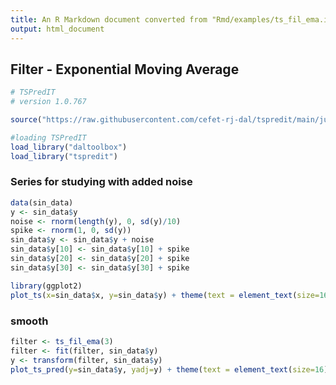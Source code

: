 ```yaml
---
title: An R Markdown document converted from "Rmd/examples/ts_fil_ema.ipynb"
output: html_document
---
```


## Filter - Exponential Moving Average

```r
# TSPredIT
# version 1.0.767

source("https://raw.githubusercontent.com/cefet-rj-dal/tspredit/main/jupyter.R")

#loading TSPredIT
load_library("daltoolbox") 
load_library("tspredit") 
```

### Series for studying with added noise

```r
data(sin_data)
y <- sin_data$y
noise <- rnorm(length(y), 0, sd(y)/10)
spike <- rnorm(1, 0, sd(y))
sin_data$y <- sin_data$y + noise
sin_data$y[10] <- sin_data$y[10] + spike
sin_data$y[20] <- sin_data$y[20] + spike
sin_data$y[30] <- sin_data$y[30] + spike
```

```r
library(ggplot2)
plot_ts(x=sin_data$x, y=sin_data$y) + theme(text = element_text(size=16))
```

### smooth

```r
filter <- ts_fil_ema(3)
filter <- fit(filter, sin_data$y)
y <- transform(filter, sin_data$y)
plot_ts_pred(y=sin_data$y, yadj=y) + theme(text = element_text(size=16))
```

